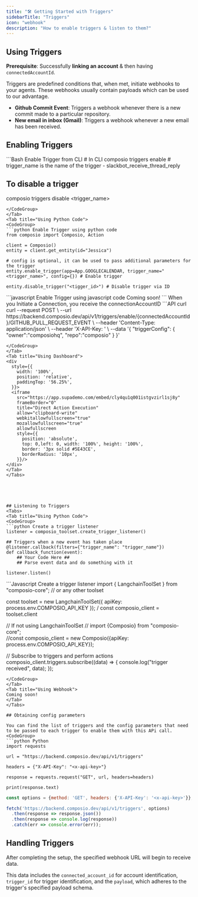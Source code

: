 ```yaml
---
title: "🛠️ Getting Started with Triggers"
sidebarTitle: "Triggers"
icon: "webhook"
description: "How to enable triggers & listen to them?"
---
```


## Using Triggers

**Prerequisite**: Successfully **linking an account** & then having `connectedAccountId`.

Triggers are predefined conditions that, when met, initiate webhooks to your agents. 
These webhooks usually contain payloads which can be used to our advantage.

* **Github Commit Event**: Triggers a webhook whenever there is a new commit made to a particular repository.
* **New email in inbox (Gmail)**: Triggers a webhook whenever a new email has been received.

## Enabling Triggers

<Tabs>
<Tab title="Using CLI">
<CodeGroup>
```Bash Enable Trigger from CLI
# In CLI
composio triggers enable <trigger_name> 
# trigger_name is the name of the trigger - slackbot_receive_thread_reply

## To disable a trigger
composio triggers disable <trigger_name>
```
</CodeGroup>
</Tab>
<Tab title="Using Python Code">
<CodeGroup>
```python Enable Trigger using python code
from composio import Composio, Action

client = Composio() 
entity = client.get_entity(id="Jessica")

# config is optional, it can be used to pass additional parameters for the trigger
entity.enable_trigger(app=App.GOOGLECALENDAR, trigger_name="<trigger_name>", config={}) # Enable trigger

entity.disable_trigger("<tigger_id>") # Disable trigger via ID
```
</CodeGroup>
</Tab>

<Tab title="Using Javascript Code">
<CodeGroup>
```javascript Enable Trigger using javascript code
Coming soon!
```
</CodeGroup>
</Tab>
<Tab title="Using API">
When you Initiate a Connection, you receive the connectionAccountID
<CodeGroup>
```API curl
curl --request POST \
  --url https://backend.composio.dev/api/v1/triggers/enable/{connectedAccountId}/GITHUB_PULL_REQUEST_EVENT \
  --header 'Content-Type: application/json' \
  --header 'X-API-Key: <x-api-key>' \
  --data '{
  "triggerConfig": {
    "owner":"composiohq",
    "repo":"composio"
  }
}'

```
</CodeGroup>
</Tab>
<Tab title="Using Dashboard">
<div
  style={{
    width: '100%',
    position: 'relative',
    paddingTop: '56.25%',
  }}>
  <iframe
    src="https://app.supademo.com/embed/cly4qu1q001istgvzirl1sj8y"
    frameBorder="0"
    title="Direct Action Execution"
    allow="clipboard-write"
    webkitallowfullscreen="true"
    mozallowfullscreen="true"
    allowfullscreen
    style={{
      position: 'absolute',
      top: 0,left: 0, width: '100%', height: '100%',
      border: '3px solid #5E43CE',
      borderRadius: '10px',
    }}/>
</div>
</Tab>
</Tabs>





## Listening to Triggers
<Tabs>
<Tab title="Using Python Code">
<CodeGroup>
```python Create a trigger listener
listener = composio_toolset.create_trigger_listener() 

## Triggers when a new event has taken place
@listener.callback(filters={"trigger_name": "trigger_name"}) 
def callback_function(event):
    ## Your Code Here ##
    ## Parse event data and do something with it

listener.listen()
```
</CodeGroup>

</Tab>
<Tab title="Using Javascript Code">
<CodeGroup>
```Javascript Create a trigger listener
import { LangchainToolSet } from "composio-core"; // or any other toolset

const toolset = new LangchainToolSet({ apiKey: process.env.COMPOSIO_API_KEY }); /
const composio_client = toolset.client

// If not using LangchainToolSet
// import {Composio} from "composio-core";  
//const composio_client = new Composio({apiKey: process.env.COMPOSIO_API_KEY});


// Subscribe to triggers and perform actions
composio_client.triggers.subscribe((data) => {
    console.log("trigger received", data);
});
```
</CodeGroup>
</Tab>
<Tab title="Using Webhook">
Coming soon!
</Tab>
</Tabs>

## Obtaining config parameters

You can find the list of triggers and the config parameters that need to be passed to each trigger to enable them with this APi call.
<CodeGroup>
```python Python
import requests

url = "https://backend.composio.dev/api/v1/triggers"

headers = {"X-API-Key": "<x-api-key>"}

response = requests.request("GET", url, headers=headers)

print(response.text)
```

```javascript JS 
const options = {method: 'GET', headers: {'X-API-Key': '<x-api-key>'}};

fetch('https://backend.composio.dev/api/v1/triggers', options)
  .then(response => response.json())
  .then(response => console.log(response))
  .catch(err => console.error(err));

```
</CodeGroup>


## Handling Triggers 

After completing the setup, the specified webhook URL will begin to receive data. 

This data includes the `connected_account_id` for account identification, `trigger_id` for trigger identification, and the `payload`, which adheres to the trigger's specified payload schema.